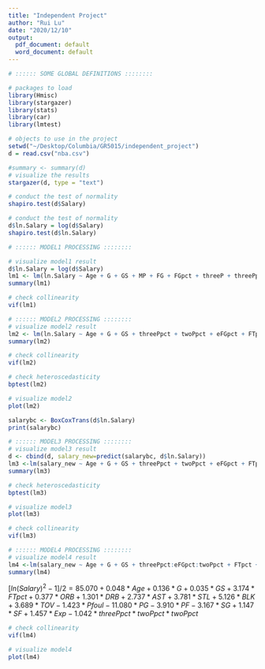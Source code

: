 ```yaml
---
title: "Independent Project"
author: "Rui Lu"
date: "2020/12/10"
output:
  pdf_document: default
  word_document: default
---
```


```r
# :::::: SOME GLOBAL DEFINITIONS ::::::::

# packages to load
library(Hmisc)
library(stargazer)
library(stats)
library(car)
library(lmtest)

# objects to use in the project
setwd("~/Desktop/Columbia/GR5015/independent_project")
d = read.csv("nba.csv")

#summary <- summary(d)
# visualize the results
stargazer(d, type = "text")
```


```r
# conduct the test of normality
shapiro.test(d$Salary)
```

```r
# conduct the test of normality
d$ln.Salary = log(d$Salary)
shapiro.test(d$ln.Salary)
```



```r
# :::::: MODEL1 PROCESSING ::::::::

# visualize model1 result
d$ln.Salary = log(d$Salary)
lm1 <- lm(ln.Salary ~ Age + G + GS + MP + FG + FGpct + threeP + threePpct + twoP + twoPpct + eFGpct + FT +FTpct+ORB+DRB+AST+STL+BLK+TOV+Pfoul+PTSperG+PG+PF+SG+SF+Exp, data = d)
summary(lm1)
```

```r
# check collinearity
vif(lm1)
```


```r
# :::::: MODEL2 PROCESSING ::::::::
# visualize model2 result
lm2 <- lm(ln.Salary ~ Age + G + GS + threePpct + twoPpct + eFGpct + FTpct + ORB + DRB + AST + STL + BLK + TOV + Pfoul + PG + PF + SG + SF + Exp, data = d)
summary(lm2)
```


```r
# check collinearity
vif(lm2)
```


```r
# check heteroscedasticity
bptest(lm2)
```

```r
# visualize model2
plot(lm2)
```

```r
salarybc <- BoxCoxTrans(d$ln.Salary)
print(salarybc)
```

```r
# :::::: MODEL3 PROCESSING ::::::::
# visualize model3 result
d <- cbind(d, salary_new=predict(salarybc, d$ln.Salary))
lm3 <-lm(salary_new ~ Age + G + GS + threePpct + twoPpct + eFGpct + FTpct + ORB + DRB + AST + STL + BLK + TOV + Pfoul + PG + PF + SG + SF + Exp, data=d)
summary(lm3)
```

```r
# check heteroscedasticity
bptest(lm3)
```

```r
# visualize model3
plot(lm3)
```

```r
# check collinearity
vif(lm3)
```

```r
# :::::: MODEL4 PROCESSING ::::::::
# visualize model4 result
lm4 <-lm(salary_new ~ Age + G + GS + threePpct:eFGpct:twoPpct + FTpct + ORB + DRB + AST + STL + BLK + TOV + Pfoul + PG + PF + SG + SF + Exp, data = d)
summary(lm4)
```

$[ln(Salary)^2 - 1]/ 2 = 85.070 + 0.048*Age + 0.136*G + 0.035*GS + 3.174*FTpct+0.377*ORB+1.301*DRB+2.737*AST+3.781*STL+5.126*BLK+3.689*TOV-1.423*Pfoul-11.080*PG-3.910*PF-3.167*SG+1.147*SF+1.457*Exp-1.042*threePpct*twoPpct*twoPpct$


```r
# check collinearity
vif(lm4)
```

```r
# visualize model4
plot(lm4)
```
